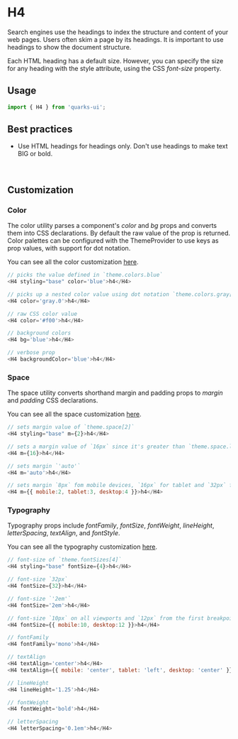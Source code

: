 <Meta title="Typography/H4/Get started" />

# H4

Search engines use the headings to index the structure and content of your web pages. Users often skim a page by its headings. It is important to use headings to show the document structure.

Each HTML heading has a default size. However, you can specify the size for any heading with the style attribute, using the CSS _font-size_ property.

## Usage

```javascript
import { H4 } from 'quarks-ui';
```

## Best practices

- Use HTML headings for headings only. Don't use headings to make text BIG or bold.

<br/>

## Customization

### Color

The color utility parses a component's _color_ and _bg_ props and converts them into CSS declarations. By default the raw value of the prop is returned. Color palettes can be configured with the ThemeProvider to use keys as prop values, with support for dot notation.

You can see all the color customization [here](https://styled-system.com/api/#color).

```javascript
// picks the value defined in `theme.colors.blue`
<H4 styling="base" color='blue'>h4</H4>

// picks up a nested color value using dot notation `theme.colors.gray[0]`
<H4 color='gray.0'>h4</H4>

// raw CSS color value
<H4 color='#f00'>h4</H4>

// background colors
<H4 bg='blue'>h4</H4>

// verbose prop
<H4 backgroundColor='blue'>h4</H4>
```

### Space

The space utility converts shorthand margin and padding props to _margin_ and _padding_ CSS declarations.

You can see all the space customization [here](https://styled-system.com/api#space).

```javascript
// sets margin value of `theme.space[2]`
<H4 styling="base" m={2}>h4</H4>

// sets a margin value of `16px` since it's greater than `theme.space.length`
<H4 m={16}>h4</H4>

// sets margin `'auto'`
<H4 m='auto'>h4</H4>

// sets margin `8px` fom mobile devices, `16px` for tablet and `32px` for desktop from the first breakpoint and up
<H4 m={{ mobile:2, tablet:3, desktop:4 }}>h4</H4>
```

### Typography

Typography props include _fontFamily_, _fontSize_, _fontWeight_, _lineHeight_, _letterSpacing_, _textAlign_, and _fontStyle_.

You can see all the typography customization [here](https://styled-system.com/api/#typography).

```javascript
// font-size of `theme.fontSizes[4]`
<H4 styling="base" fontSize={4}>h4</H4>

// font-size `32px`
<H4 fontSize={32}>h4</H4>

// font-size `'2em'`
<H4 fontSize='2em'>h4</H4>

// font-size `10px` on all viewports and `12px` from the first breakpoint and up
<H4 fontSize={{ mobile:10, desktop:12 }}>h4</H4>

// fontFamily
<H4 fontFamily='mono'>h4</H4>

// textAlign
<H4 textAlign='center'>h4</H4>
<H4 textAlign={{ mobile: 'center', tablet: 'left', desktop: 'center' }}>h4</H4>

// lineHeight
<H4 lineHeight='1.25'>h4</H4>

// fontWeight
<H4 fontWeight='bold'>h4</H4>

// letterSpacing
<H4 letterSpacing='0.1em'>h4</H4>
```